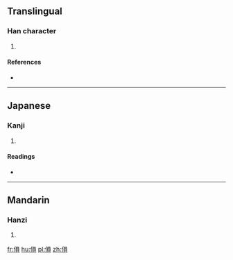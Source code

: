 ==Translingual==

===Han character===
{{Han char|rn=9|rad=人|as=10|sn=12|four=|canj=人口月金 (ORBC)|ids=⿰[[亻]][[員]]}}

# {{defn|Han|sort=人10}}

====References====
* {{Han ref|kx=0112.240|dkj=00944|dj=0240.090|hdz=10203.020|uh=508A|ud=20618}}

----

==Japanese==

===Kanji===
{{ja-kanji|grade=|rs=人10}}

# {{defn|lang=ja|sort=人10}}

====Readings====
* {{ja-readings|on=[[いん]] (in)|kun=[[まさる]] (masaru), [[ゆたか]] (yutaka)}}

----

==Mandarin==

===Hanzi===
{{cmn-hanzi|pin=[[yǔn]] ([[yun3]])|wg=yün<sup>3</sup>}}

# {{defn|lang=cmn|sort=人10}}

[[fr:傊]]
[[hu:傊]]
[[pl:傊]]
[[zh:傊]]